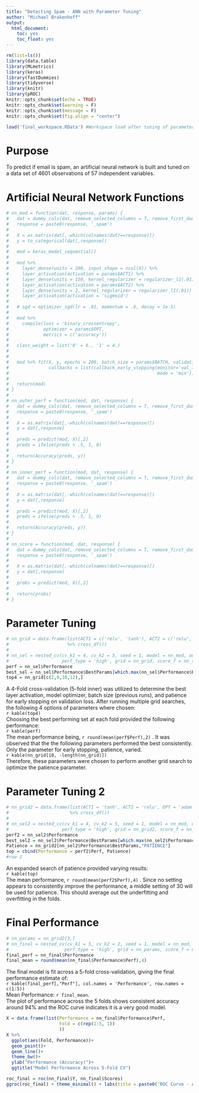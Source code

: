 ```yaml
---
title: "Detecting Spam - ANN with Parameter Tuning"
author: "Michael Brakenhoff"
output: 
  html_document:
    toc: yes
    toc_float: yes
---
```


```r
rm(list=ls())
library(data.table)
library(MLmetrics)
library(keras)
library(fastDummies)
library(tidyverse)
library(knitr)
library(pROC)
knitr::opts_chunk$set(echo = TRUE)
knitr::opts_chunk$set(warning = F)
knitr::opts_chunk$set(message = F)
knitr::opts_chunk$set(fig.align = "center")

load('final_workspace.RData') #Workspace load after tuning of parameters
```

# Purpose

To predict if email is spam, an artificial neural network is built and tuned on a data set of 4601 observations of 57 independent variables.

# Artificial Neural Network Functions

```r
# nn_mod = function(dat, response, params) {
#   dat = dummy_cols(dat, remove_selected_columns = T, remove_first_dummy=T)
#   response = paste0(response, '_spam')
#   
#   X = as.matrix(dat[,-which(colnames(dat)==response)])
#   y = to_categorical(dat[,response])
#   
#   mod = keras_model_sequential()
#   
#   mod %>% 
#     layer_dense(units = 200, input_shape = ncol(X)) %>% 
#     layer_activation(activation = params$ACT1) %>% 
#     layer_dense(units = 150, kernel_regularizer = regularizer_l1(.01)) %>% 
#     layer_activation(activation = params$ACT2) %>% 
#     layer_dense(units = 2, kernel_regularizer = regularizer_l1(.01)) %>%
#     layer_activation(activation = 'sigmoid')
#  
#   # sgd = optimizer_sgd(lr = .01, momentum = .6, decay = 1e-5)
#    
#   mod %>% 
#     compile(loss = 'binary_crossentropy',
#             optimizer = params$OPT,
#             metrics = c('accuracy'))
#   
#   class_weight = list('0' = 6., '1' = 4.)
#   
#   
#   mod %>% fit(X, y, epochs = 200, batch_size = params$BATCH, validation_split = 0.15, class_weight = class_weight,
#               callbacks = list(callback_early_stopping(monitor='val_loss', min_delta = 0.001, patience = params$PATIENCE, 
#                                                        mode = 'min')))
#   
#   return(mod)
# }
# 
# nn_outer_perf = function(mod, dat, response) {
#   dat = dummy_cols(dat, remove_selected_columns = T, remove_first_dummy=T)
#   response = paste0(response, '_spam')
#   
#   X = as.matrix(dat[,-which(colnames(dat)==response)])
#   y = dat[,response]
#   
#   preds = predict(mod, X)[,2]
#   preds = ifelse(preds > .5, 1, 0)
#   
#   return(Accuracy(preds, y))
# }
# 
# nn_inner_perf = function(mod, dat, response) {
#   dat = dummy_cols(dat, remove_selected_columns = T, remove_first_dummy=T)
#   response = paste0(response, '_spam')
#   
#   X = as.matrix(dat[,-which(colnames(dat)==response)])
#   y = dat[,response]
#   
#   preds = predict(mod, X)[,2]
#   preds = ifelse(preds > .5, 1, 0)
#   
#   return(Accuracy(preds, y))
# }
# 
# nn_score = function(mod, dat, response) {
#   dat = dummy_cols(dat, remove_selected_columns = T, remove_first_dummy=T)
#   response = paste0(response, '_spam')
#   
#   X = as.matrix(dat[,-which(colnames(dat)==response)])
#   y = dat[,response]
#   
#   probs = predict(mod, X)[,2]
#   
#   return(probs)
# }

```


# Parameter Tuning 
```r
# nn_grid = data.frame(list(ACT1 = c('relu', 'tanh'), ACT2 = c('relu', 'tanh'), OPT = c('adam', 'sgd'), BATCH = 30, PATIENCE = c(10,30))
#                      %>% cross_df())
# 
# nn_sel = nested_cv(cv_k1 = 4, cv_k2 = 5, seed = 1, model = nn_mod, outer_perf_f = nn_outer_perf, inner_perf_f = nn_inner_perf,
#                    perf_type = 'high', grid = nn_grid, score_f = nn_score, dat = spam, response = 'type')
perf = nn_sel$Performance
best_sel = nn_sel$Performance$BestParams[which.max(nn_sel$Performance$Perf)]
top4 = nn_grid[c(2,9,10,12),]
```

A 4-Fold cross-validation (5-fold inner) was utilized to determine the best layer activation, model optimizer, batch size (previous runs), and patience for early stopping on validation loss. After running multiple grid searches, the following 4 options of parameters where chosen:  
`r kable(top4)`  
Choosing the best performing set at each fold provided the following performance:  
`r kable(perf)`  
The mean performance being, `r round(mean(perf$Perf),2)` .
It was observed that the the following parameters performed the best consistently. Only the parameter for early stopping, patience, varied.  
`r kable(nn_grid[10, -length(nn_grid)])`  
Therefore, these parameters were chosen to perform another grid search to optimize the patience parameter.  

# Parameter Tuning 2
```r
# nn_grid2 = data.frame(list(ACT1 = 'tanh', ACT2 = 'relu', OPT = 'adam', BATCH = 30, PATIENCE = c(10, 20, 30, 40, 50))
#                       %>% cross_df())
# 
# nn_sel2 = nested_cv(cv_k1 = 4, cv_k2 = 5, seed = 1, model = nn_mod, outer_perf_f = nn_outer_perf, inner_perf_f = nn_inner_perf,
#                    perf_type = 'high', grid = nn_grid2, score_f = nn_score, dat = spam, response = 'type')
perf2 = nn_sel2$Performance
best_sel2 = nn_sel2$Performance$BestParams[which.max(nn_sel2$Performance$Perf)]
Patience = nn_grid2[nn_sel2$Performance$BestParams,"PATIENCE"]
top = cbind(Performance = perf2$Perf, Patience)
#row 1
```

An expanded search of patience provided varying results:  
`r kable(top)`  
The mean performance, `r round(mean(perf2$Perf),4)` .
Since no setting appears to consistently improve the performance, a middle setting of 30 will be used for patience. This should average out the underfitting and overfitting in the folds.  

# Final Performance
```r
# nn_params = nn_grid2[3,]
# nn_final = nested_cv(cv_k1 = 5, cv_k2 = 2, seed = 1, model = nn_mod, outer_perf_f = nn_outer_perf, inner_perf_f = nn_inner_perf,
#                     perf_type = 'high', grid = nn_params, score_f = nn_score, dat = spam, response = 'type')
final_perf = nn_final$Performance
final_mean = round(mean(nn_final$Performance$Perf),4)
```

The final model is fit across a 5-fold cross-validation, giving the final performance estimate of:  
`r kable(final_perf[,"Perf"], col.names = 'Performance', row.names = c(1:5))`  
Mean Performance: `r final_mean`.  
The plot of performance across the 5 folds shows consistent accuracy around 94% and the ROC curve indicates it is a very good model.


```r
X = data.frame(list(Performance = nn_final$Performance$Perf,
                    Fold = c(rep(1:5, 1))
                    ))
X %>%
  ggplot(aes(Fold, Performance))+
  geom_point()+
  geom_line()+
  theme_bw()+
  ylab("Performance (Accuracy)")+
  ggtitle("Model Performance Across 5-Fold CV")

roc_final = roc(nn_final$Y, nn_final$Scores)
ggroc(roc_final) + theme_minimal() + labs(title = paste0('ROC Curve - AUC: ', round(pROC::auc(roc_final),3)))
```
